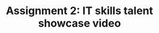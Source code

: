 ---
title: "Assignment 2: IT skills talent showcase video"
publishedAt: "2024-04-08"
images:
  - "/images/projects/project-01/Assignment2.mp4"
---